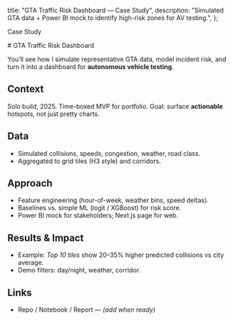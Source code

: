   title: "GTA Traffic Risk Dashboard — Case Study",
  description: "Simulated GTA data + Power BI mock to identify high-risk zones for AV testing.",
};

<p className="text-sm font-medium text-sky-600">Case Study</p>
# GTA Traffic Risk Dashboard

You’ll see how I simulate representative GTA data, model incident risk, and turn it into a dashboard for **autonomous vehicle testing**.

## Context
Solo build, 2025. Time-boxed MVP for portfolio. Goal: surface **actionable** hotspots, not just pretty charts.

## Data
- Simulated collisions, speeds, congestion, weather, road class.
- Aggregated to grid tiles (H3 style) and corridors.

## Approach
- Feature engineering (hour-of-week, weather bins, speed deltas).
- Baselines vs. simple ML (logit / XGBoost) for risk score.
- Power BI mock for stakeholders; Next.js page for web.

## Results & Impact
- Example: *Top 10 tiles* show 20–35% higher predicted collisions vs city average.
- Demo filters: day/night, weather, corridor.

## Links
- Repo / Notebook / Report — *(add when ready)*